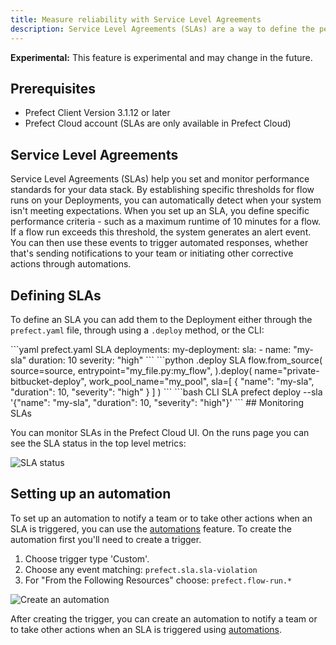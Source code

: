 ```yaml
---
title: Measure reliability with Service Level Agreements
description: Service Level Agreements (SLAs) are a way to define the performance expectations for your flows and to enable automated alerts when those expectations are not met.
---
```

<Warning> <b>Experimental:</b> This feature is experimental and may change in the future.</Warning>

## Prerequisites
- Prefect Client Version 3.1.12 or later
- Prefect Cloud account (SLAs are only available in Prefect Cloud)

## Service Level Agreements

<span class="badge cloud"></span> Service Level Agreements (SLAs) help you set and monitor performance standards for your data stack. By establishing specific thresholds for flow runs on your Deployments, you can automatically detect when your system isn't meeting expectations.
When you set up an SLA, you define specific performance criteria - such as a maximum runtime of 10 minutes for a flow. If a flow run exceeds this threshold, the system generates an alert event. You can then use these events to trigger automated responses, whether that's sending notifications to your team or initiating other corrective actions through automations.

## Defining SLAs

To define an SLA you can add them to the Deployment either through the `prefect.yaml` file, through using a `.deploy` method, or the CLI:
<AccordionGroup>

<Accordion title="Defining SLAs in your prefect.yaml file">
```yaml prefect.yaml SLA
deployments:
  my-deployment:
    sla:
        - name: "my-sla"
          duration: 10
          severity: "high"
```
</Accordion>

<Accordion title="Defining SLAs using a .deploy method">
```python .deploy SLA
    flow.from_source(
        source=source,
        entrypoint="my_file.py:my_flow",
    ).deploy(
        name="private-bitbucket-deploy",
        work_pool_name="my_pool",
        sla=[
            {
                "name": "my-sla",
                "duration": 10,
                "severity": "high"
            }
        ]
    )
```
</Accordion>    

<Accordion title="Defining SLAs with the Prefect CLI">
```bash CLI SLA
prefect deploy --sla '{"name": "my-sla", "duration": 10, "severity": "high"}'
```
</Accordion>
</AccordionGroup>
## Monitoring SLAs

You can monitor SLAs in the Prefect Cloud UI. On the runs page you can see the SLA status in the top level metrics:

![SLA status](/v3/img/ui/sla-overview.png)


## Setting up an automation

To set up an automation to notify a team or to take other actions when an SLA is triggered, you can use the [automations](/v3/automate/events/automations-triggers/) feature. To create the automation first you'll need to create a trigger.

1. Choose trigger type 'Custom'.
2. Choose any event matching: `prefect.sla.sla-violation`
3. For "From the Following Resources" choose: `prefect.flow-run.*`

![Create an automation](/v3/img/ui/sla-trigger-automation.png)

After creating the trigger, you can create an automation to notify a team or to take other actions when an SLA is triggered using [automations](/v3/automate/events/automations-triggers/).
